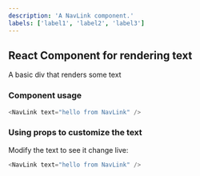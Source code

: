 ```yaml
---
description: 'A NavLink component.'
labels: ['label1', 'label2', 'label3']
---
```



## React Component for rendering text

A basic div that renders some text

### Component usage
```js
<NavLink text="hello from NavLink" />
```

### Using props to customize the text

Modify the text to see it change live:
```js live
<NavLink text="hello from NavLink" />
```
